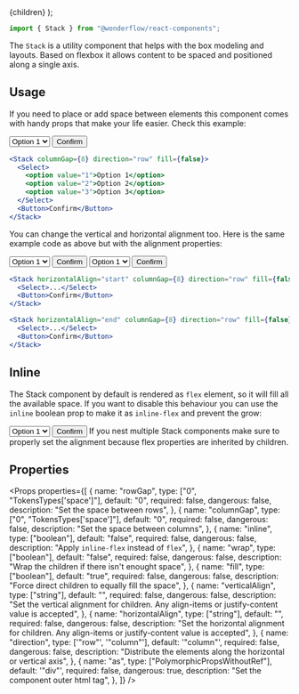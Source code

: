 
  <MdxLayout title="Stack" description="Elements placing and spacing made easy">
    {children}
  </MdxLayout>
);

```js
import { Stack } from "@wonderflow/react-components";
```

The `Stack` is a utility component that helps with the box modeling and layouts. Based on flexbox it allows content to be spaced and positioned along a single axis.

## Usage

If you need to place or add space between elements this component comes with handy props that make your life easier. Check this example:

<LiveArea fill>
  <Stack columnGap={8} direction="row" fill={false}>
    <Select>
      <option value="1">Option 1</option>
      <option value="2">Option 2</option>
      <option value="3">Option 3</option>
    </Select>
    <Button>Confirm</Button>
  </Stack>
</LiveArea>

```jsx
<Stack columnGap={8} direction="row" fill={false}>
  <Select>
    <option value="1">Option 1</option>
    <option value="2">Option 2</option>
    <option value="3">Option 3</option>
  </Select>
  <Button>Confirm</Button>
</Stack>
```

You can change the vertical and horizontal alignment too. Here is the same example code as above but with the alignment properties:

<LiveArea fill direction="column" horizontalAlign="unset">
  <Stack horizontalAlign="start" columnGap={8} direction="row" fill={false}>
    <Select>
      <option value="1">Option 1</option>
      <option value="2">Option 2</option>
      <option value="3">Option 3</option>
    </Select>
    <Button>Confirm</Button>
  </Stack>
  <Stack horizontalAlign="end" columnGap={8} direction="row" fill={false}>
    <Select>
      <option value="1">Option 1</option>
      <option value="2">Option 2</option>
      <option value="3">Option 3</option>
    </Select>
    <Button>Confirm</Button>
  </Stack>
</LiveArea>

```jsx
<Stack horizontalAlign="start" columnGap={8} direction="row" fill={false}>
  <Select>...</Select>
  <Button>Confirm</Button>
</Stack>

<Stack horizontalAlign="end" columnGap={8} direction="row" fill={false}>
  <Select>...</Select>
  <Button>Confirm</Button>
</Stack>
```

## Inline

The Stack component by default is rendered as `flex` element, so it will fill all the available space. If you want to disable this behaviour you can use the `inline` boolean prop to make it as `inline-flex` and prevent the grow:

<LiveArea fill horizontalAlign="unset">
  <Stack inline columnGap={8} direction="row" fill={false}>
    <Select>
      <option value="1">Option 1</option>
      <option value="2">Option 2</option>
      <option value="3">Option 3</option>
    </Select>
    <Button>Confirm</Button>
  </Stack>
</LiveArea>

<Snackbar type="info" title="Remember">
  If you nest multiple Stack components make sure to properly set the alignment
  because flex properties are inherited by children.
</Snackbar>

## Properties

<Props
  properties={[
    {
      name: "rowGap",
      type: ["0", "TokensTypes['space']"],
      default: "0",
      required: false,
      dangerous: false,
      description: "Set the space between rows",
    },
    {
      name: "columnGap",
      type: ["0", "TokensTypes['space']"],
      default: "0",
      required: false,
      dangerous: false,
      description: "Set the space between columns",
    },
    {
      name: "inline",
      type: ["boolean"],
      default: "false",
      required: false,
      dangerous: false,
      description: "Apply `inline-flex` instead of `flex`",
    },
    {
      name: "wrap",
      type: ["boolean"],
      default: "false",
      required: false,
      dangerous: false,
      description: "Wrap the children if there isn't enought space",
    },
    {
      name: "fill",
      type: ["boolean"],
      default: "true",
      required: false,
      dangerous: false,
      description: "Force direct children to equally fill the space",
    },
    {
      name: "verticalAlign",
      type: ["string"],
      default: "",
      required: false,
      dangerous: false,
      description:
        "Set the vertical alignment for children. Any align-items or justify-content value is accepted",
    },
    {
      name: "horizontalAlign",
      type: ["string"],
      default: "",
      required: false,
      dangerous: false,
      description:
        "Set the horizontal alignment for children. Any align-items or justify-content value is accepted",
    },
    {
      name: "direction",
      type: ['"row"', '"column"'],
      default: '"column"',
      required: false,
      dangerous: false,
      description:
        "Distribute the elements along the horizontal or vertical axis",
    },
    {
      name: "as",
      type: ["PolymorphicPropsWithoutRef"],
      default: '"div"',
      required: false,
      dangerous: true,
      description: "Set the component outer html tag",
    },
  ]}
/>
